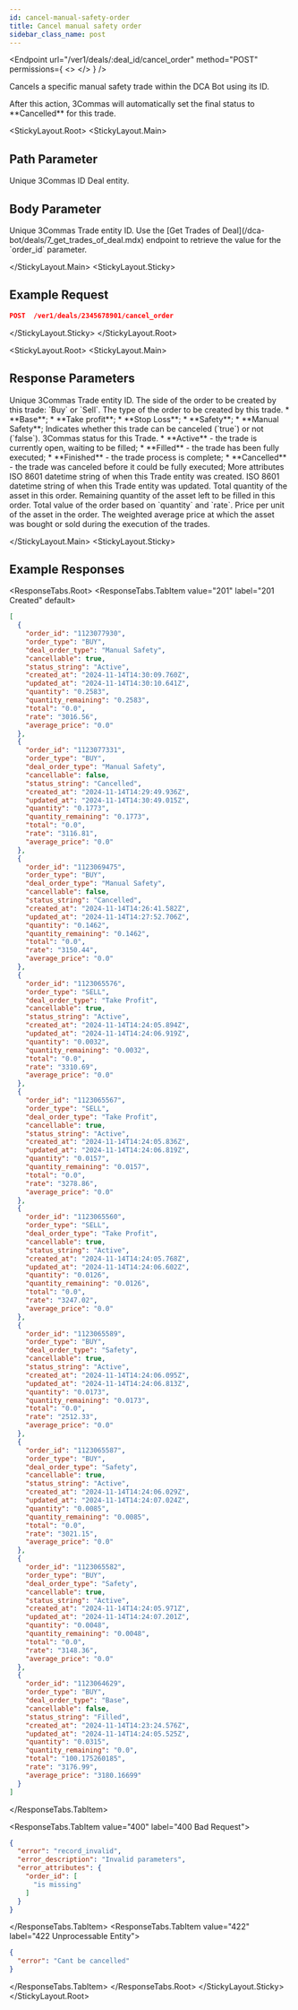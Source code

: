 ```yaml
---
id: cancel-manual-safety-order
title: Cancel manual safety order
sidebar_class_name: post
---
```



<Endpoint
  url="/ver1/deals/:deal_id/cancel_order"
  method="POST"
  permissions={
    <>
      <Permission title="Permission" description="BOTS_WRITE" />
      <Permission title="Security" description="SIGNED" />
    </>
  }
/>

Cancels a specific manual safety trade within the DCA Bot using its ID.

<Informer variant="warning">
After this action, 3Commas will automatically set the final status to **Cancelled** for this trade.
</Informer>

<StickyLayout.Root>
<StickyLayout.Main>

## Path Parameter

<ApiParam name='deal_id' type='integer' id="deal_id" required>
  Unique 3Commas ID Deal entity.
</ApiParam>

## Body Parameter
<ApiParam name='order_id' type='integer' id="order_id" required>
  Unique 3Commas Trade entity ID. Use the [Get Trades of Deal](/dca-bot/deals/7_get_trades_of_deal.mdx) endpoint to retrieve the value for the `order_id` parameter.
</ApiParam>   

</StickyLayout.Main>
<StickyLayout.Sticky>

## Example Request

```json
POST  /ver1/deals/2345678901/cancel_order
```
</StickyLayout.Sticky>
</StickyLayout.Root>

<StickyLayout.Root>
<StickyLayout.Main>

## Response Parameters

<ApiParam name='order_id' type='integer' id="order_id">
  Unique 3Commas Trade entity ID.
</ApiParam>
<ApiParam name='order_type' type='string' id="order_type">
  The side of the order to be created by this trade: `Buy` or `Sell`.
</ApiParam>
<ApiParam name='deal_order_type' type='string' id="deal_order_type">
  The type of the order to be created by this trade.
  <CollapsibleNestedParams openName="Hide allowed values" collapsedName="Show allowed values">
      * **Base**;
      * **Take profit**;
      * **Stop Loss**;
      * **Safety**;
      * **Manual Safety**;
     </CollapsibleNestedParams>
</ApiParam>
<ApiParam name='cancellable' type='boolean' id="cancellable">
  Indicates whether this trade can be canceled (`true`) or not (`false`).
</ApiParam>

<ApiParam name='status_string' type='string' id="status_string">
  3Commas status for this Trade.
  <CollapsibleNestedParams openName="Hide allowed values" collapsedName="Show allowed values">
      * **Active** - the trade is currently open, waiting to be filled;
      * **Filled** - the trade has been fully executed;
      * **Finished** - the trade process is complete;
      * **Cancelled** - the trade was canceled before it could be fully executed;
     </CollapsibleNestedParams>
</ApiParam>

<CollapseAll>
<CollapseAllHeading> More attributes <CollapseAllButton /> </CollapseAllHeading>
<CollapsibleApiParam name='created_at' type='string' id="created_at">
     ISO 8601 datetime string of when this Trade entity was created.
</CollapsibleApiParam>
<CollapsibleApiParam name='updated_at' type='string' id="updated_at">
     ISO 8601 datetime string of when this Trade entity was updated.
</CollapsibleApiParam>
<CollapsibleApiParam name='quantity' type='string' id="quantity">
     Total quantity of the asset in this order.
</CollapsibleApiParam>
<CollapsibleApiParam name='quantity_remaining' type='string' id="quantity_remaining">
     Remaining quantity of the asset left to be filled in this order.
</CollapsibleApiParam>
<CollapsibleApiParam name='total' type='string' id="total">
     Total value of the order based on `quantity` and `rate`.
</CollapsibleApiParam>
<CollapsibleApiParam name='rate' type='string' id="rate">
     Price per unit of the asset in the order.
</CollapsibleApiParam>
<CollapsibleApiParam name='average_price' type='string' id="average_price">
     The weighted average price at which the asset was bought or sold during the execution of the trades.
</CollapsibleApiParam>
</CollapseAll>
   
   
</StickyLayout.Main>
<StickyLayout.Sticky>

## Example Responses

<ResponseTabs.Root>
<ResponseTabs.TabItem value="201" label="201 Created" default>

```json
[
  {
    "order_id": "1123077930",
    "order_type": "BUY",
    "deal_order_type": "Manual Safety",
    "cancellable": true,
    "status_string": "Active",
    "created_at": "2024-11-14T14:30:09.760Z",
    "updated_at": "2024-11-14T14:30:10.641Z",
    "quantity": "0.2583",
    "quantity_remaining": "0.2583",
    "total": "0.0",
    "rate": "3016.56",
    "average_price": "0.0"
  },
  {
    "order_id": "1123077331",
    "order_type": "BUY",
    "deal_order_type": "Manual Safety",
    "cancellable": false,
    "status_string": "Cancelled",
    "created_at": "2024-11-14T14:29:49.936Z",
    "updated_at": "2024-11-14T14:30:49.015Z",
    "quantity": "0.1773",
    "quantity_remaining": "0.1773",
    "total": "0.0",
    "rate": "3116.81",
    "average_price": "0.0"
  },
  {
    "order_id": "1123069475",
    "order_type": "BUY",
    "deal_order_type": "Manual Safety",
    "cancellable": false,
    "status_string": "Cancelled",
    "created_at": "2024-11-14T14:26:41.582Z",
    "updated_at": "2024-11-14T14:27:52.706Z",
    "quantity": "0.1462",
    "quantity_remaining": "0.1462",
    "total": "0.0",
    "rate": "3150.44",
    "average_price": "0.0"
  },
  {
    "order_id": "1123065576",
    "order_type": "SELL",
    "deal_order_type": "Take Profit",
    "cancellable": true,
    "status_string": "Active",
    "created_at": "2024-11-14T14:24:05.894Z",
    "updated_at": "2024-11-14T14:24:06.919Z",
    "quantity": "0.0032",
    "quantity_remaining": "0.0032",
    "total": "0.0",
    "rate": "3310.69",
    "average_price": "0.0"
  },
  {
    "order_id": "1123065567",
    "order_type": "SELL",
    "deal_order_type": "Take Profit",
    "cancellable": true,
    "status_string": "Active",
    "created_at": "2024-11-14T14:24:05.836Z",
    "updated_at": "2024-11-14T14:24:06.819Z",
    "quantity": "0.0157",
    "quantity_remaining": "0.0157",
    "total": "0.0",
    "rate": "3278.86",
    "average_price": "0.0"
  },
  {
    "order_id": "1123065560",
    "order_type": "SELL",
    "deal_order_type": "Take Profit",
    "cancellable": true,
    "status_string": "Active",
    "created_at": "2024-11-14T14:24:05.768Z",
    "updated_at": "2024-11-14T14:24:06.602Z",
    "quantity": "0.0126",
    "quantity_remaining": "0.0126",
    "total": "0.0",
    "rate": "3247.02",
    "average_price": "0.0"
  },
  {
    "order_id": "1123065589",
    "order_type": "BUY",
    "deal_order_type": "Safety",
    "cancellable": true,
    "status_string": "Active",
    "created_at": "2024-11-14T14:24:06.095Z",
    "updated_at": "2024-11-14T14:24:06.813Z",
    "quantity": "0.0173",
    "quantity_remaining": "0.0173",
    "total": "0.0",
    "rate": "2512.33",
    "average_price": "0.0"
  },
  {
    "order_id": "1123065587",
    "order_type": "BUY",
    "deal_order_type": "Safety",
    "cancellable": true,
    "status_string": "Active",
    "created_at": "2024-11-14T14:24:06.029Z",
    "updated_at": "2024-11-14T14:24:07.024Z",
    "quantity": "0.0085",
    "quantity_remaining": "0.0085",
    "total": "0.0",
    "rate": "3021.15",
    "average_price": "0.0"
  },
  {
    "order_id": "1123065582",
    "order_type": "BUY",
    "deal_order_type": "Safety",
    "cancellable": true,
    "status_string": "Active",
    "created_at": "2024-11-14T14:24:05.971Z",
    "updated_at": "2024-11-14T14:24:07.201Z",
    "quantity": "0.0048",
    "quantity_remaining": "0.0048",
    "total": "0.0",
    "rate": "3148.36",
    "average_price": "0.0"
  },
  {
    "order_id": "1123064629",
    "order_type": "BUY",
    "deal_order_type": "Base",
    "cancellable": false,
    "status_string": "Filled",
    "created_at": "2024-11-14T14:23:24.576Z",
    "updated_at": "2024-11-14T14:24:05.525Z",
    "quantity": "0.0315",
    "quantity_remaining": "0.0",
    "total": "100.175260185",
    "rate": "3176.99",
    "average_price": "3180.16699"
  }
]
```
</ResponseTabs.TabItem>

<ResponseTabs.TabItem value="400" label="400 Bad Request">

```json
{
  "error": "record_invalid",
  "error_description": "Invalid parameters",
  "error_attributes": {
    "order_id": [
      "is missing"
    ]
  }
}
```
</ResponseTabs.TabItem>
<ResponseTabs.TabItem value="422" label="422 Unprocessable Entity">

```json
{
  "error": "Cant be cancelled"
}
```
</ResponseTabs.TabItem>
</ResponseTabs.Root>
</StickyLayout.Sticky>
</StickyLayout.Root>

